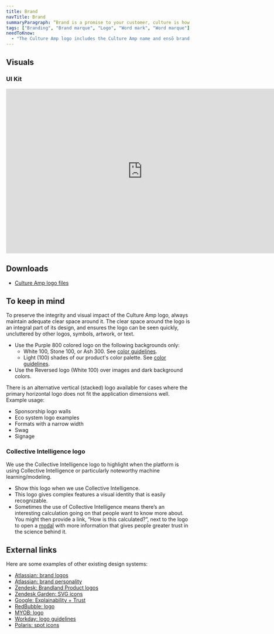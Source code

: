 ```yaml
---
title: Brand
navTitle: Brand
summaryParagraph: “Brand is a promise to your customer, culture is how you deliver on it.” — Didier Elzinga
tags: ["Branding", "Brand marque", "Logo", "Word mark", "Word marque"]
needToKnow:
  - "The Culture Amp logo includes the Culture Amp name and ensō brand marque. The primary horizontal logo is the go-to logo for most applications."
---
```



## Visuals

### UI Kit

<iframe style="border: none" width="744" height="450" src="https://www.figma.com/embed?embed_host=share&url=https%3A%2F%2Fwww.figma.com%2Ffile%2FeZKEE5kXbEMY3lx84oz8iN%2F%25E2%259D%25A4%25EF%25B8%258F-UI-Kit-Heart%3Fnode-id%3D1929%253A13090" allowfullscreen></iframe>

## Downloads

<ul>
  <li><a href={assetUrl("brand/Culture Amp Logo Files.zip")}>Culture Amp logo files</a></li>
</ul>


## To keep in mind

To preserve the integrity and visual impact of the Culture Amp logo, always maintain adequate clear space around it. The clear space around the logo is an integral part of its design, and ensures the logo can be seen quickly, uncluttered by other logos, symbols, artwork, or text.

- Use the Purple 800 colored logo on the following backgrounds only:
    - White 100, Stone 100, or Ash 300. See [color guidelines](/guidelines/color).
    - Light (100) shades of our product's color palette. See [color guidelines](/guidelines/color).
- Use the Reversed logo (White 100) over images and dark background colors.

There is an alternative vertical (stacked) logo available for cases where the primary horizontal logo does not fit the application dimensions well. Example usage:

- Sponsorship logo walls
- Eco system logo examples
- Formats with a narrow width
- Swag
- Signage

### Collective Intelligence logo

We use the Collective Intelligence logo to highlight when the platform is using Collective Intelligence or particularly noteworthy machine learning/modeling.

- Show this logo when we use Collective Intelligence.
- This logo gives complex features a visual identity that is easily recognizable.
- Sometimes the use of Collective Intelligence means there’s an interesting calculation going on that people want to know more about. You might then provide a link, “How is this calculated?”, next to the logo to open a [modal](/components/modal) with more information that gives people greater trust in the science behind it.


## External links

Here are some examples of other existing design systems:

- [Atlassian: brand logos](https://www.atlassian.design/guidelines/brand/logos)
- [Atlassian: brand personality](https://www.atlassian.design/guidelines/brand/personality)
- [Zendesk: Brandland Product logos](https://brandland.zendesk.com/brand-identity#support)
- [Zendesk Garden: SVG icons](https://garden.zendesk.com/svg-icons/26px/)
- [Google: Explainability + Trust](https://pair.withgoogle.com/chapter/explainability-trust/)
- [RedBubble: logo](http://redbubble.design/components/Logo/examples)
- [MYOB: logo](https://feelix.myob.com/#/Components/Graphics/MYOB%20logo)
- [Workday: logo guidelines](https://design.workday.com/brand)
- [Polaris: spot icons](https://polaris.shopify.com/design/icons#section-spot-icons)

